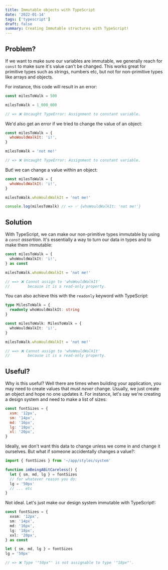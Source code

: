 ```yaml
---
title: Immutable objects with TypeScript
date: '2022-01-14'
tags: ['typescript']
draft: false
summary: Creating Immutable structures with TypeScript!
---
```


## Problem?

If we want to make sure our variables are immutable, we generally reach for `const` to make sure it's value can't be changed. This works great for primitive types such as strings, numbers etc, but not for non-primitive types like arrays and objects.

For instance, this code will result in an error:

```js
const milesToWalk = 500

milesToWalk = 1_000_000

// => ❌ Uncaught TypeError: Assignment to constant variable.
```

We'd also get an error if we tried to change the value of an object:

```js
const milesToWalk = {
  whoWouldWalkIt: 'i!',
}

milesToWalk = 'not me!'

// => ❌ Uncaught TypeError: Assignment to constant variable.
```

But! we can change a value within an object:

```js
const milesToWalk = {
  whoWouldWalkIt: 'i!',
}

milesToWalk.whoWouldWalkIt = 'not me!'

console.log(milesToWalk) // => ✅ {whoWouldWalkIt: 'not me!'}
```

## Solution

With TypeScript, we can make our non-primitive types immutable by using a _`const` assertion_. It's essentially a way to turn our data in types and to make them immutable:

```ts
const milesToWalk = {
  whoWouldWalkIt: 'i!',
} as const

milesToWalk.whoWouldWalkIt = 'not me!'

// ==> ❌ Cannot assign to 'whoWouldWalkIt'
//        because it is a read-only property.
```

You can also achieve this with the `readonly` keyword with TypeScript:

```ts
type MilesToWalk = {
  readonly whoWouldWalkIt: string
}

const milesToWalk: MilesToWalk = {
  whoWouldWalkIt: 'i!',
}

milesToWalk.whoWouldWalkIt = 'not me!'

// ==> ❌ Cannot assign to 'whoWouldWalkIt'
//        because it is a read-only property.
```

## Useful?

Why is this useful? Well there are times when building your application, you may need to create values that must _never_ change. Usually, we just create an object and hope no one updates it. For instance, let's say we're creating a design system and need to make a list of sizes:

```jsx
const fontSizes = {
  xsm: '12px',
  sm: '14px',
  md: '16px',
  lg: '18px',
  xl: '20px',
}
```

Ideally, we don't want this data to change unless we come in and change it ourselves. But what if someone accidentally changes a value?:

```jsx
import { fontSizes } from '~/app/styles/system'

function imBeingABitCareless() {
  let { sm, md, lg } = fontSizes
  // for whatever reason you do:
  lg = '50px'
  // ... etc
}
```

Not ideal. Let's just make our design system immutable with TypeScript!:

```ts
const fontSizes = {
  xxsm: '12px',
  sm: '14px',
  md: '16px',
  lg: '18px',
  xxl: '20px',
} as const

let { sm, md, lg } = fontSizes
lg = '50px'

// => ❌ Type '"50px"' is not assignable to type '"18px"'.
```
